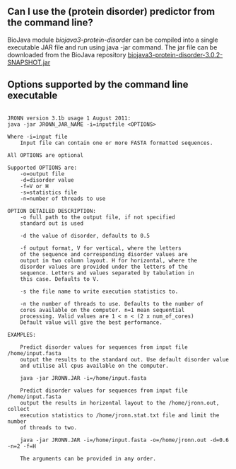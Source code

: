 ==Can I use the  (protein disorder) predictor from the command line?==

BioJava module ''biojava3-protein-disorder'' can be compiled into a single executable JAR file and run using 
<java>
java -jar <jar_file_name> 
</java>
command. The jar file can be downloaded from the BioJava repository [http://www.biojava.org/download/maven/org/biojava/biojava3-protein-disorder/ biojava3-protein-disorder-3.0.2-SNAPSHOT.jar]

==Options supported by the command line executable==

<pre>
 
JRONN version 3.1b usage 1 August 2011:
java -jar JRONN_JAR_NAME -i=inputfile <OPTIONS>

Where -i=input file 
	Input file can contain one or more FASTA formatted sequences.

All OPTIONS are optional

Supported OPTIONS are: 
	-o=output file
	-d=disorder value
	-f=V or H 
	-s=statistics file
	-n=number of threads to use

OPTION DETAILED DESCRIPTION:
	-o full path to the output file, if not specified 
	standard out is used

	-d the value of disorder, defaults to 0.5

	-f output format, V for vertical, where the letters 
	of the sequence and corresponding disorder values are 
	output in two column layout. H for horizontal, where the
	disorder values are provided under the letters of the 
	sequence. Letters and values separated by tabulation in
	this case. Defaults to V.

	-s the file name to write execution statistics to.

	-n the number of threads to use. Defaults to the number of 
	cores available on the computer. n=1 mean sequential 
	processing. Valid values are 1 < n < (2 x num_of_cores)
	Default value will give the best performance.
	
EXAMPLES: 

	Predict disorder values for sequences from input file /home/input.fasta
	output the results to the standard out. Use default disorder value
	and utilise all cpus available on the computer.

	java -jar JRONN.JAR -i=/home/input.fasta
	
	Predict disorder values for sequences from input file /home/input.fasta
	output the results in horizontal layout to the /home/jronn.out, collect 
	execution statistics to /home/jronn.stat.txt file and limit the number 
	of threads to two. 
	
	java -jar JRONN.JAR -i=/home/input.fasta -o=/home/jronn.out -d=0.6 -n=2 -f=H
	 
	The arguments can be provided in any order.

</pre>